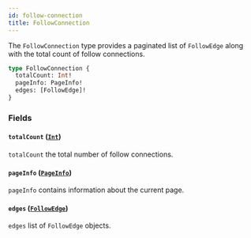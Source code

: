 ```yaml
---
id: follow-connection
title: FollowConnection
---
```



The `FollowConnection` type provides a paginated list of `FollowEdge` along with the total count of follow connections.

```graphql
type FollowConnection {
  totalCount: Int!
  pageInfo: PageInfo!
  edges: [FollowEdge]!
}
```


### Fields

#### `totalCount` ([`Int`](/cyberconnect/reference/scalars/int))

`totalCount` the total number of follow connections.


#### `pageInfo` ([`PageInfo`](/cyberconnect/reference/objects/page-info))

`pageInfo` contains information about the current page.


#### `edges` ([`FollowEdge`](/cyberconnect/reference/objects/follow-edge))

`edges` list of `FollowEdge` objects.




